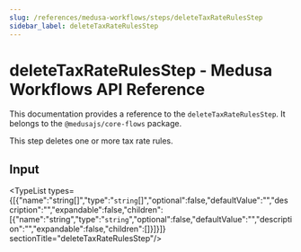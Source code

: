 ```yaml
---
slug: /references/medusa-workflows/steps/deleteTaxRateRulesStep
sidebar_label: deleteTaxRateRulesStep
---
```



# deleteTaxRateRulesStep - Medusa Workflows API Reference

This documentation provides a reference to the `deleteTaxRateRulesStep`. It belongs to the `@medusajs/core-flows` package.

This step deletes one or more tax rate rules.

## Input

<TypeList types={[{"name":"string[]","type":"`string`[]","optional":false,"defaultValue":"","description":"","expandable":false,"children":[{"name":"string","type":"`string`","optional":false,"defaultValue":"","description":"","expandable":false,"children":[]}]}]}  sectionTitle="deleteTaxRateRulesStep"/>
